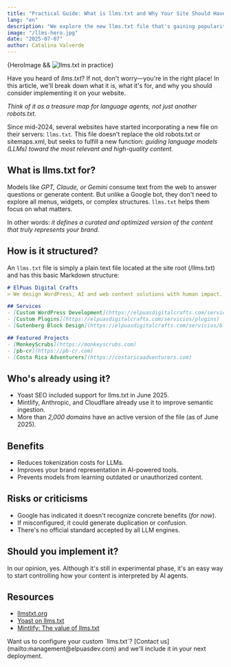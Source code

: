 ```yaml
---
title: "Practical Guide: What is llms.txt and Why Your Site Should Have One"
lang: "en"
description: "We explore the new llms.txt file that's gaining popularity among companies and SEO tools. Is it useful for your site? Should you implement it now?"
image: "/llms-hero.jpg"
date: "2025-07-07"
author: Catalina Valverde
---
```



<div class="blog-hero-image">
    {HeroImage && <Image width={1020} height={510} src={HeroImage} alt="llms.txt in practice" />}
</div>

Have you heard of *llms.txt*? If not, don't worry—you're in the right place! In this article, we'll break down what it is, what it's for, and why you should consider implementing it on your website.

*Think of it as a treasure map for language agents, not just another robots.txt.*

Since mid-2024, several websites have started incorporating a new file on their servers: `llms.txt`. This file doesn't replace the old robots.txt or sitemaps.xml, but seeks to fulfill a new function: *guiding language models (LLMs) toward the most relevant and high-quality content.*

## What is llms.txt for?

Models like *GPT, Claude, or Gemini* consume text from the web to answer questions or generate content. But unlike a Google bot, they don't need to explore all menus, widgets, or complex structures. `llms.txt` helps them focus on what matters.

In other words: *it defines a curated and optimized version of the content that truly represents your brand.*

## How is it structured?

An `llms.txt` file is simply a plain text file located at the site root (/llms.txt) and has this basic Markdown structure:

```markdown
# ElPuas Digital Crafts
> We design WordPress, AI and web content solutions with human impact.

## Services
- [Custom WordPress Development](https://elpuasdigitalcrafts.com/servicios/wordpress)
- [Custom Plugins](https://elpuasdigitalcrafts.com/servicios/plugins)
- [Gutenberg Block Design](https://elpuasdigitalcrafts.com/servicios/bloques)

## Featured Projects
- [MonkeyScrubs](https://monkeyscrubs.com)
- [pb-cr](https://pb-cr.com)
- [Costa Rica Adventurers](https://costaricaadventurers.com)
```

## Who's already using it?
- Yoast SEO included support for llms.txt in June 2025.
- Mintlify, Anthropic, and Cloudflare already use it to improve semantic ingestion.
- More than *2,000 domains* have an active version of the file (as of June 2025).

## Benefits
- Reduces tokenization costs for LLMs.
- Improves your brand representation in AI-powered tools.
- Prevents models from learning outdated or unauthorized content.

## Risks or criticisms
- Google has indicated it doesn't recognize concrete benefits (*for now*).
- If misconfigured, it could generate duplication or confusion.
- There's no official standard accepted by all LLM engines.

## Should you implement it?

In our opinion, yes. Although it's still in experimental phase, it's an easy way to start controlling how your content is interpreted by AI agents.

## Resources
- [llmstxt.org](https://llmstxt.org)
- [Yoast on llms.txt](https://yoast.com/features/llms-txt/)
- [Mintlify: The value of llms.txt](https://mintlify.com/blog/the-value-of-llms-txt-hype-or-real)

<div class="notification">
    <p>Want us to configure your custom `llms.txt`? [Contact us](mailto:management@elpuasdev.com) and we'll include it in your next deployment.</p>
</div>
